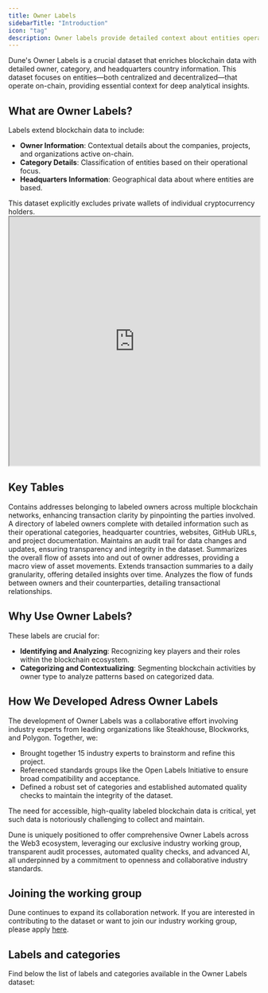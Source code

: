 ```yaml
---
title: Owner Labels
sidebarTitle: "Introduction"
icon: "tag"
description: Owner labels provide detailed context about entities operating on-chain, enriching blockchain data with owner, category, and headquarters information.
---
```


Dune's Owner Labels is a crucial dataset that enriches blockchain data with detailed owner, category, and headquarters country information. This dataset focuses on entities—both centralized and decentralized—that operate on-chain, providing essential context for deep analytical insights.

## What are Owner Labels?

Labels extend blockchain data to include:

- **Owner Information**: Contextual details about the companies, projects, and organizations active on-chain.
- **Category Details**: Classification of entities based on their operational focus.
- **Headquarters Information**: Geographical data about where entities are based.

<Note>
  This dataset explicitly excludes private wallets of individual cryptocurrency
  holders.
</Note>


<div>
  <iframe
    src="https://dune.com/embeds/3730609/6274344/"
    width="100%"
    height="500px"
  ></iframe>
</div>


## Key Tables

<CardGroup cols={2}>
  <Card
    title="Owner Addresses"
    icon="address-card"
    href="/data-catalog/spellbook/labels/owners/owner-addresses"
  > 
    Contains addresses belonging to labeled owners across multiple blockchain
    networks, enhancing transaction clarity by pinpointing the parties involved.
  </Card>
  <Card
    title="Owner Details"
    icon="circle-info"
    href="/data-catalog/spellbook/labels/owners/owner-details"
  >
    A directory of labeled owners complete with detailed information such as
    their operational categories, headquarter countries, websites, GitHub URLs,
    and project documentation.
  </Card>
  <Card
    title="Audit Trail"
    icon="shoe-prints"
    href="/data-catalog/spellbook/labels/owners/audit"
  >
    Maintains an audit trail for data changes and updates, ensuring transparency
    and integrity in the dataset.
  </Card>
  <Card
    title="Summary Transactions"
    icon="rectangle-list"
    href="/data-catalog/spellbook/labels/owners/transfers/transfer-summary"
  >
    Summarizes the overall flow of assets into and out of owner addresses,
    providing a macro view of asset movements.
  </Card>
  <Card
    title="Daily Transactions"
    icon="calendar-days"
    href="/data-catalog/spellbook/labels/owners/transfers/transfers-summary-daily"
  >
    Extends transaction summaries to a daily granularity, offering detailed
    insights over time.
  </Card>
  <Card
    title="Counterparty Transactions"
    icon="rotate-reverse"
    href="/data-catalog/spellbook/labels/owners/transfers/counterparty-summary"
  >
    Analyzes the flow of funds between owners and their counterparties,
    detailing transactional relationships.
  </Card>
</CardGroup>

## Why Use Owner Labels?

These labels are crucial for:

- **Identifying and Analyzing**: Recognizing key players and their roles within the blockchain ecosystem.
- **Categorizing and Contextualizing**: Segmenting blockchain activities by owner type to analyze patterns based on categorized data.

## How We Developed Adress Owner Labels

The development of Owner Labels was a collaborative effort involving industry experts from leading organizations like Steakhouse, Blockworks, and Polygon. Together, we:

- Brought together 15 industry experts to brainstorm and refine this project.
- Referenced standards groups like the Open Labels Initiative to ensure broad compatibility and acceptance.
- Defined a robust set of categories and established automated quality checks to maintain the integrity of the dataset.

The need for accessible, high-quality labeled blockchain data is critical, yet such data is notoriously challenging to collect and maintain. 

Dune is uniquely positioned to offer comprehensive Owner Labels across the Web3 ecosystem, leveraging our exclusive industry working group, transparent audit processes, automated quality checks, and advanced AI, all underpinned by a commitment to openness and collaborative industry standards.


## Joining the working group

Dune continues to expand its collaboration network. If you are interested in contributing to the dataset or want to join our industry working group, please apply [here](labels@dune.com).

## Labels and categories

Find below the list of labels and categories available in the Owner Labels dataset:

